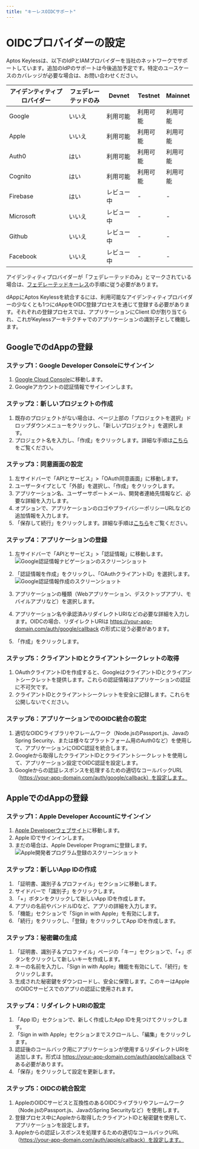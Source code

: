 ```yaml
---
title: "キーレスOIDCサポート"
---
```



# OIDCプロバイダーの設定

Aptos Keylessは、以下のIdPとIAMプロバイダーを当社のネットワークでサポートしています。追加のIdPのサポートは今後追加予定です。特定のユースケースのカバレッジが必要な場合は、お問い合わせください。

| アイデンティティプロバイダー | フェデレーテッドのみ | Devnet    | Testnet  | Mainnet  |
|-------------------|----------------|-----------|----------|----------|
| Google            | いいえ          | 利用可能    | 利用可能   | 利用可能   |
| Apple             | いいえ          | 利用可能    | 利用可能   | 利用可能   |
| Auth0             | はい           | 利用可能    | 利用可能   | 利用可能   |
| Cognito           | はい           | 利用可能    | 利用可能   | 利用可能   |
| Firebase          | はい           | レビュー中  | -        | -        |
| Microsoft         | いいえ          | レビュー中  | -        | -        |
| Github            | いいえ          | レビュー中  | -        | -        |
| Facebook          | いいえ          | レビュー中  | -        | -        |

アイデンティティプロバイダーが「フェデレーテッドのみ」とマークされている場合は、[フェデレーテッドキーレス](../aptos-keyless/federated-keyless.mdx)の手順に従う必要があります。

dAppにAptos Keylessを統合するには、利用可能なアイデンティティプロバイダーの少なくとも1つにdAppをOIDC登録プロセスを通じて登録する必要があります。それぞれの登録プロセスでは、アプリケーションにClient IDが割り当てられ、これがKeylessアーキテクチャでのアプリケーションの識別子として機能します。

## GoogleでのdAppの登録

<Steps>

### ステップ1：Google Developer Consoleにサインイン

1. [Google Cloud Console](https://console.cloud.google.com/)に移動します。
2. Googleアカウントの認証情報でサインインします。

### ステップ2：新しいプロジェクトの作成

1. 既存のプロジェクトがない場合は、ページ上部の「プロジェクトを選択」ドロップダウンメニューをクリックし、「新しいプロジェクト」を選択します。
2. プロジェクト名を入力し、「作成」をクリックします。詳細な手順は[こちら](https://cloud.google.com/resource-manager/docs/creating-managing-projects#creating_a_project)をご覧ください。

### ステップ3：同意画面の設定

1. 左サイドバーで「APIとサービス」>「OAuth同意画面」に移動します。
2. ユーザータイプとして「外部」を選択し、「作成」をクリックします。
3. アプリケーション名、ユーザーサポートメール、開発者連絡先情報など、必要な詳細を入力します。
4. オプションで、アプリケーションのロゴやプライバシーポリシーURLなどの追加情報を入力します。
5. 「保存して続行」をクリックします。詳細な手順は[こちら](https://developers.google.com/workspace/guides/create-credentials#configure_the_oauth_consent_screen)をご覧ください。

### ステップ4：アプリケーションの登録

1. 左サイドバーで「APIとサービス」>「認証情報」に移動します。
   ![Google認証情報ナビゲーションのスクリーンショット](/docs/aptos-keyless/google-credentials-nav.png "Google認証情報ナビゲーションのスクリーンショット")

2. 「認証情報を作成」をクリックし、「OAuthクライアントID」を選択します。
   ![Google認証情報作成のスクリーンショット](/docs/aptos-keyless/google-create-credentials.png "Google認証情報作成のスクリーンショット")

3. アプリケーションの種類（Webアプリケーション、デスクトップアプリ、モバイルアプリなど）を選択します。
4. アプリケーション名や承認済みリダイレクトURIなどの必要な詳細を入力します。OIDCの場合、リダイレクトURIは https://your-app-domain.com/auth/google/callback の形式に従う必要があります。
5. 「作成」をクリックします。

### ステップ5：クライアントIDとクライアントシークレットの取得

1. OAuthクライアントIDを作成すると、GoogleはクライアントIDとクライアントシークレットを提供します。これらの認証情報はアプリケーションの認証に不可欠です。
2. クライアントIDとクライアントシークレットを安全に記録します。これらを公開しないでください。

### ステップ6：アプリケーションでのOIDC統合の設定

1. 適切なOIDCライブラリやフレームワーク（Node.jsのPassport.js、JavaのSpring Security、または様々なプラットフォーム用のAuth0など）を使用して、アプリケーションにOIDC認証を統合します。
2. Googleから取得したクライアントIDとクライアントシークレットを使用して、アプリケーション設定でOIDC認証を設定します。
3. Googleからの認証レスポンスを処理するための適切なコールバックURL（https://your-app-domain.com/auth/google/callback）を設定します。

</Steps>

## AppleでのdAppの登録

<Steps>

### ステップ1：Apple Developer Accountにサインイン

1. [Apple Developerウェブサイト](https://developer.apple.com/)に移動します。
2. Apple IDでサインインします。
3. まだの場合は、Apple Developer Programに登録します。
   ![Apple開発者プログラム登録のスクリーンショット](/docs/aptos-keyless/apple-dev-program.png "Apple開発者プログラム登録のスクリーンショット")

### ステップ2：新しいApp IDの作成

1. 「証明書、識別子＆プロファイル」セクションに移動します。
2. サイドバーで「識別子」をクリックします。
3. 「+」ボタンをクリックして新しいApp IDを作成します。
4. アプリの名前やバンドルIDなど、アプリの詳細を入力します。
5. 「機能」セクションで「Sign in with Apple」を有効にします。
6. 「続行」をクリックし、「登録」をクリックしてApp IDを作成します。

### ステップ3：秘密鍵の生成

1. 「証明書、識別子＆プロファイル」ページの「キー」セクションで、「+」ボタンをクリックして新しいキーを作成します。
2. キーの名前を入力し、「Sign in with Apple」機能を有効にして、「続行」をクリックします。
3. 生成された秘密鍵をダウンロードし、安全に保管します。このキーはAppleのOIDCサービスでのアプリの認証に使用されます。

### ステップ4：リダイレクトURIの設定

1. 「App ID」セクションで、新しく作成したApp IDを見つけてクリックします。
2. 「Sign in with Apple」セクションまでスクロールし、「編集」をクリックします。
3. 認証後のコールバック用にアプリケーションが使用するリダイレクトURIを追加します。形式は https://your-app-domain.com/auth/apple/callback である必要があります。
4. 「保存」をクリックして設定を更新します。

### ステップ5：OIDCの統合設定

1. AppleのOIDCサービスと互換性のあるOIDCライブラリやフレームワーク（Node.jsのPassport.js、JavaのSpring Securityなど）を使用します。
2. 登録プロセス中にAppleから取得したクライアントIDと秘密鍵を使用して、アプリケーションを設定します。
3. Appleからの認証レスポンスを処理するための適切なコールバックURL（https://your-app-domain.com/auth/apple/callback）を設定します。

</Steps>
